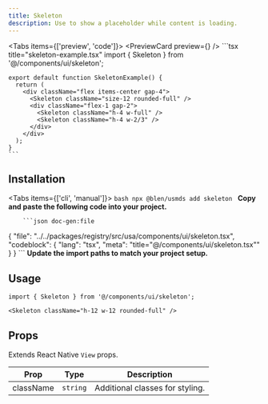 ```yaml
---
title: Skeleton
description: Use to show a placeholder while content is loading.
---
```



<Tabs items={['preview', 'code']}>
  <Tab value="preview">
    <PreviewCard preview={<SkeletonPreview />} />
  </Tab>
  <Tab value="code">
    ```tsx title="skeleton-example.tsx"
    import { Skeleton } from '@/components/ui/skeleton';

    export default function SkeletonExample() {
      return (
        <div className="flex items-center gap-4">
          <Skeleton className="size-12 rounded-full" />
          <div className="flex-1 gap-2">
            <Skeleton className="h-4 w-full" />
            <Skeleton className="h-4 w-2/3" />
          </div>
        </div>
      );
    }
    ```
  </Tab>
</Tabs>

## Installation

<Tabs items={['cli', 'manual']}>
  <Tab value="cli">
    ```bash
    npx @blen/usmds add skeleton
    ```
  </Tab>
  <Tab value="manual">
    <Steps>
      <Step>
        **Copy and paste the following code into your project.**

        ```json doc-gen:file
{
  "file": "../../packages/registry/src/usa/components/ui/skeleton.tsx",
  "codeblock": {
    "lang": "tsx",
    "meta": "title=\"@/components/ui/skeleton.tsx\""
  }
}
        ```
      </Step>
      <Step>
        **Update the import paths to match your project setup.**
      </Step>
    </Steps>
  </Tab>
</Tabs>

## Usage

```tsx
import { Skeleton } from '@/components/ui/skeleton';

<Skeleton className="h-12 w-12 rounded-full" />
```

## Props

Extends React Native `View` props.

| Prop | Type | Description |
|------|------|-------------|
| className | `string` | Additional classes for styling. |

